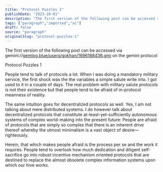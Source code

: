 ```yaml
---
title: "Protocol Puzzles I"
publishDate: "2023-10-01"
description: "The first version of the following post can be accessed via gemini://gemlog.blue/users/gokhan/1696188436.gmi on the gemini protocolProtocol Puzzles 1P......"
tags: ["paragraph","imported","ai"]
draft: false
source: "paragraph"
originalSlug: "protocol-puzzles-1"
---
```


The first version of the following post can be accessed via gemini://[gemlog.blue/users/gokhan/1696188436.gmi](http://gemlog.blue/users/gokhan/1696188436.gmi) on the gemini protocol

Protocol Puzzles 1

People tend to talk of protocols a lot. When I was doing a mandatory military service, the first shock was the the variables a simple salute write into. I got used to it in a couple of days. The real problem with military salute protocols is not their existence but that people tend to be afraid of in-protocol meanness of reality.

The same intuition goes for decentralized protocols as well. Yes, I am not talking about mere distributed systems. I do however talk about decentralized protocols that constitute at-least-yet-sufficiently autonomous systems of complex world-making into the present future: People are afraid of protocols that are simply so complex that there is an inherent drive thereof whereby the utmost minimalism is a vast object of desire—righteously.

Herein, that which makes people afraid is the process per se and the work it requires. People tend to overlook how much dedication and diligent self-sacrifice go into robust incentive mechanism oriented protocols that are destined to replace the almost obsolete complex information systems upon which our hive works.